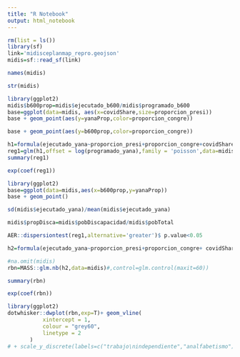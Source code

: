 ```yaml
---
title: "R Notebook"
output: html_notebook
---
```


```r
rm(list = ls())
library(sf)
link='midisceplanmap_repro.geojson'
midis=sf::read_sf(link)

```

```r
names(midis)
```
```r
str(midis)
```

```r
library(ggplot2)
midis$b600prop=midis$ejecutado_b600/midis$programado_b600
base=ggplot(data=midis, aes(x=covidShare,size=proporcion_presi))
base + geom_point(aes(y=yanaProp,color=proporcion_congre))
```
```r

base + geom_point(aes(y=b600prop,color=proporcion_congre))
```

```r

h1=formula(ejecutado_yana~proporcion_presi+proporcion_congre+covidShare+b600prop)
reg1=glm(h1,offset = log(programado_yana),family = 'poisson',data=midis)
summary(reg1)

```
```r
exp(coef(reg1))
```
```r
library(ggplot2)
base=ggplot(data=midis,aes(x=b600prop,y=yanaProp)) 
base + geom_point()
```
```r
sd(midis$ejecutado_yana)/mean(midis$ejecutado_yana)
```

```r

midis$propDisca=midis$pobDiscapacidad/midis$pobTotal
```


```r
AER::dispersiontest(reg1,alternative='greater')$ p.value<0.05
```
```r
h2=formula(ejecutado_yana~proporcion_presi+proporcion_congre+ covidShare+b600prop+offset(log(programado_yana)))
```


```r
#na.omit(midis)
rbn=MASS::glm.nb(h2,data=midis)#,control=glm.control(maxit=60))

summary(rbn)
```



```r
exp(coef(rbn))
```

```r
library(ggplot2)
dotwhisker::dwplot(rbn,exp=T)+ geom_vline(
           xintercept = 1,
           colour = "grey60",
           linetype = 2
       )
# + scale_y_discrete(labels=c("trabajo\nindependiente","analfabetismo")) + scale_color_discrete(name="Modelos para:\nCantidad de Asegurados") 

```

